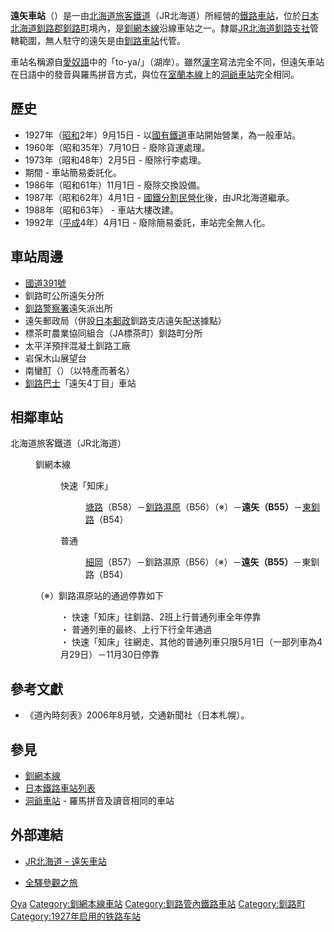 {{noteTA
|T=zh-tw:遠矢車站;zh-hk:遠矢站;zh-cn:远矢站;
|1=zh-tw:遠矢車站;zh-hk:遠矢站;zh-cn:远矢站;
}}
{{日本車站資訊
|公司色 = #2cb431
|文字色 = 
|站名 = 遠矢車站
|圖片 =　JR Tōya sta (Kushiro) 001.jpg
|pxl = 
|圖片說明 = 
|日文原名 = 遠矢
|平假名 =とおや 
|羅馬拼音 =Tōya
|副站名 = 
|所屬公司 = [[File:JR_logo_(hokkaido).svg|23px]][[北海道旅客鐵道|北海道旅客鐵道]]（JR北海道）
|電報略號 = トヤ
|車站編號 = {{車站編號c|hotpink|B55}}
|所在地 = [[北海道|北海道]][[釧路郡|釧路郡]][[釧路町|釧路町]]遠矢2丁目
|車站構造 = [[地面車站|地面車站]]
|月台配置 = 1面1線
|所屬路線 = {{Color|#ef59a1|■}}[[釧網本線|釧網本線]]
|前一站 =B56 [[釧路濕原車站|釧路濕原]]
|前一站距離 = 7.3
|後一站距離 = 7.4
|後一站 = [[東釧路車站|東釧路]] B54
|距離 = 158.8
|起點站 = [[網走車站|網走]]
|啟用年月日 = 1927年（[[昭和|昭和]]2年）9月15日
|廢站年月日 = 
|上下車人次 =
|統計年度 =
|轉車 = 
|備註 = 無人車站
}}
'''遠矢車站'''（{{jpn|j=遠矢駅|hg=とおやえき|rm=Tōya eki|f=y}}）是一由[[北海道旅客鐵道|北海道旅客鐵道]]（JR北海道）所經營的[[鐵路車站|鐵路車站]]，位於[[日本|日本]][[北海道|北海道]][[釧路郡|釧路郡]][[釧路町|釧路町]]境內，是[[釧網本線|釧網本線]]沿線車站之一。隸屬[[北海道旅客鐵道釧路支社|JR北海道釧路支社]]管轄範圍，無人駐守的遠矢是由[[釧路車站|釧路車站]]代管。

車站名稱源自[[愛奴語|愛奴語]]中的「to-ya/{{lang|ja|ト・ヤ}}」（湖岸）。雖然[[漢字|漢字]]寫法完全不同，但遠矢車站在日語中的發音與羅馬拼音方式，與位在[[室蘭本線|室蘭本線]]上的[[洞爺車站|洞爺車站]]完全相同。

== 歷史 ==
* 1927年（[[昭和|昭和]]2年）9月15日 - 以[[日本國有鐵道|國有鐵道]]車站開始營業，為一般車站。
* 1960年（昭和35年）7月10日 - 廢除貨運處理。
* 1973年（昭和48年）2月5日 - 廢除行李處理。
* 期間 - 車站簡易委託化。
* 1986年（昭和61年）11月1日 - 廢除交換設備。
* 1987年（昭和62年）4月1日 - [[國鐵分割民營化|國鐵分割民營化]]後，由JR北海道繼承。
* 1988年（昭和63年） - 車站大樓改建。
* 1992年（[[平成|平成]]4年）4月1日 - 廢除簡易委託，車站完全無人化。

== 車站周邊 ==
* [[國道391號|國道391號]]
* 釧路町公所遠矢分所
* [[釧路警察署|釧路警察署]]遠矢派出所
* 遠矢郵政局（併設[[日本郵政|日本郵政]]釧路支店遠矢配送據點）
* 標茶町農業協同組合（JA標茶町）釧路町分所
* 太平洋預拌混凝土釧路工廠
* 岩保木山展望台
* 南蠻酊（{{lang|ja|なんばんてい}}）（以特產{{lang|ja|ザンタレ}}而著名）
* [[釧路巴士|釧路巴士]]「遠矢4丁目」車站

== 相鄰車站 ==
; 北海道旅客鐵道（JR北海道）
: {{Color|#ef59a1|■}}釧網本線
:: 快速「知床」
::: [[塘路站|塘路]]（B58）－[[釧路濕原站|釧路濕原]]（B56）（※）－'''遠矢（B55）'''－[[東釧路站|東釧路]]（B54）
:: 普通
::: [[細岡站|細岡]]（B57）－釧路濕原（B56）（※）－'''遠矢（B55）'''－東釧路（B54）
:（※）釧路濕原站的通過停靠如下
::・ 快速「知床」往釧路、2班上行普通列車全年停靠
::・ 普通列車的最終、上行下行全年通過
::・ 快速「知床」往網走、其他的普通列車只限5月1日（一部列車為4月29日）－11月30日停靠

==參考文獻==
* 《道內時刻表》2006年8月號，交通新聞社（日本札幌）。

== 參見 ==
* [[釧網本線|釧網本線]]
* [[日本鐵路車站列表|日本鐵路車站列表]]
* [[洞爺車站|洞爺車站]] - 羅馬拼音及讀音相同的車站

==外部連結==
* {{ja}}[http://www.jrhokkaido.co.jp/network/station/station.html#4570 JR北海道 – 遠矢車站] {{Wayback|url=http://www.jrhokkaido.co.jp/network/station/station.html#4570 |date=20190202042725 }}
* {{ja}}[http://www.tsuchibuta.com/jr-hokkaido/senmouline/02tooya/02tooya.htm 全驛參觀之旅] {{Wayback|url=http://www.tsuchibuta.com/jr-hokkaido/senmouline/02tooya/02tooya.htm |date=20161017125041 }}

{{釧網本線}}

{{DEFAULTSORT:Toya}}
[[Category:日本鐵路車站_To|Oya]]
[[Category:釧網本線車站|Category:釧網本線車站]]
[[Category:釧路管內鐵路車站|Category:釧路管內鐵路車站]]
[[Category:釧路町|Category:釧路町]]
[[Category:1927年启用的铁路车站|Category:1927年启用的铁路车站]]